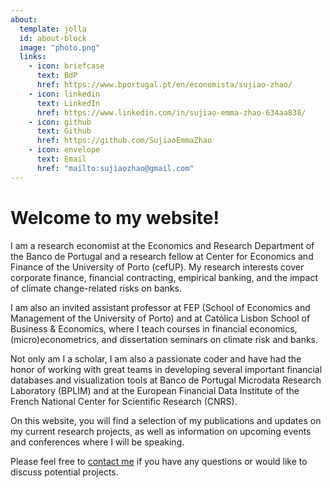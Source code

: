 ---
about:
  template: jolla
  id: about-block
  image: "photo.png"
  links:
    - icon: briefcase
      text: BdP
      href: https://www.bportugal.pt/en/economista/sujiao-zhao/
    - icon: linkedin
      text: LinkedIn
      href: https://www.linkedin.com/in/sujiao-emma-zhao-634aa838/
    - icon: github
      text: Github
      href: https://github.com/SujiaoEmmaZhao
    - icon: envelope
      text: Email
      href: "mailto:sujiaozhao@gmail.com"
---

::: {#about-block}
:::

# Welcome to my website!

I am a research economist at the Economics and Research Department of the Banco de Portugal and a research fellow at Center for Economics and Finance of the University of Porto (cefUP). My research interests cover corporate finance, financial contracting, empirical banking, and the impact of climate change-related risks on banks.

I am also an invited assistant professor at FEP (School of Economics and Management of the University of Porto) and at Católica Lisbon School of Business & Economics, where I teach courses in financial economics, (micro)econometrics, and dissertation seminars on climate risk and banks.

Not only am I a scholar, I am also a passionate coder and have had the honor of working with great teams in developing several important financial databases and visualization tools at Banco de Portugal Microdata Research Laboratory (BPLIM) and at the European Financial Data Institute of the French National Center for Scientific Research (CNRS).

On this website, you will find a selection of my publications and updates on my current research projects, as well as information on upcoming events and conferences where I will be speaking.

Please feel free to [contact me](mailto:mail.sujiaozhao@gmail.com) if you have any questions or would like to discuss potential projects.
